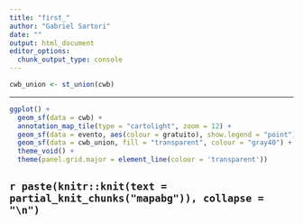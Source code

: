 ```yaml
---
title: "first_"
author: "Gabriel Sartori"
date: ""
output: html_document
editor_options: 
  chunk_output_type: console
---
```


```r
cwb_union <- st_union(cwb)
```


---

```r
ggplot() +
  geom_sf(data = cwb) +
  annotation_map_tile(type = "cartolight", zoom = 12) +
  geom_sf(data = evento, aes(colour = gratuito), show.legend = "point") +
  geom_sf(data = cwb_union, fill = "transparent", colour = "gray40") +
  theme_void() + 
  theme(panel.grid.major = element_line(colour = 'transparent'))
```

`r paste(knitr::knit(text = partial_knit_chunks("mapabg")), collapse = "\n")`
---